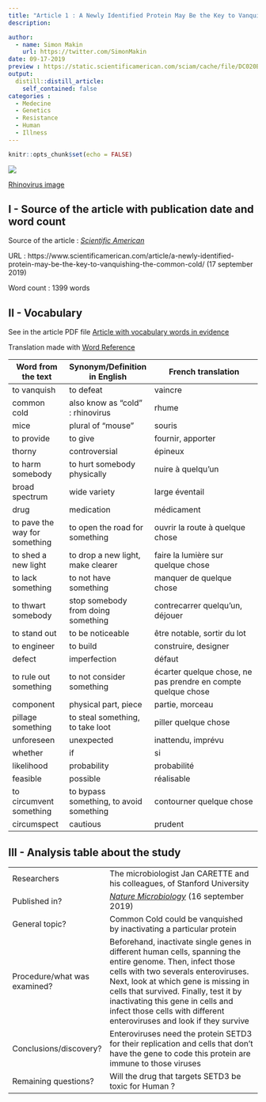 ```yaml
---
title: "Article 1 : A Newly Identified Protein May Be the Key to Vanquishing the Common Cold"
description: 

author:
  - name: Simon Makin
    url: https://twitter.com/SimonMakin
date: 09-17-2019
preview : https://static.scientificamerican.com/sciam/cache/file/DC020B9F-C8B4-44D4-B0F1DB5DD3C5DB4B_source.jpg?w=590&h=800&A7826A59-A55D-4ED5-AB2696D9C8BFC714
output:
  distill::distill_article:
    self_contained: false
categories :
  - Medecine
  - Genetics
  - Resistance
  - Human
  - Illness
---
```


```r
knitr::opts_chunk$set(echo = FALSE)

```

![](https://static.scientificamerican.com/sciam/cache/file/DC020B9F-C8B4-44D4-B0F1DB5DD3C5DB4B_source.jpg?w=590&h=800&A7826A59-A55D-4ED5-AB2696D9C8BFC714)

[Rhinovirus image](https://static.scientificamerican.com/sciam/cache/file/DC020B9F-C8B4-44D4-B0F1DB5DD3C5DB4B_source.jpg?w=590&h=800&A7826A59-A55D-4ED5-AB2696D9C8BFC714)

##  I - Source of the article with publication date and word count

Source of the article : [*Scientific American*](https://www.scientificamerican.com/article/a-newly-identified-protein-may-be-the-key-to-vanquishing-the-common-cold/)

URL : https://www.scientificamerican.com/article/a-newly-identified-protein-may-be-the-key-to-vanquishing-the-common-cold/ (17 september 2019)

Word count : 1399 words


## II - Vocabulary

See in the article PDF file [Article with vocabulary words in evidence](https://github.com/LouisSimon862/louis-simon-blog/blob/master/pdf/Article1%2Bvoc.pdf)

Translation made with [Word Reference](https://www.wordreference.com/)

| Word from the text | Synonym/Definition in English | French translation |
|-------|---------|--------------|
| to vanquish | to defeat | vaincre |
| common cold | also know as "cold" : rhinovirus | rhume |
| mice  | plural of "mouse"  | souris |
| to provide  | to give| fournir, apporter |
| thorny | controversial  | épineux |
|  to harm somebody |  to hurt somebody physically | nuire à quelqu'un |
| broad spectrum  | wide variety  | large éventail |
| drug | medication | médicament |
| to pave the way for something | to open the road for something | ouvrir la route à quelque chose |
| to shed a new light | to drop a new light, make clearer | faire la lumière sur quelque chose |
| to lack something | to not have something | manquer de quelque chose |
| to thwart somebody | stop somebody from doing something | contrecarrer quelqu'un, déjouer |
| to stand out | to be noticeable | être notable, sortir du lot |
| to engineer | to build | construire, designer |
| defect | imperfection | défaut |
| to rule out something | to not consider something | écarter quelque chose, ne pas prendre en compte quelque chose |
| component | physical part, piece | partie, morceau |
| pillage something | to steal something, to take loot | piller quelque chose |
| unforeseen | unexpected | inattendu, imprévu |
| whether | if | si |
| likelihood | probability | probabilité |
| feasible | possible | réalisable |
| to circumvent something | to bypass something, to avoid something | contourner quelque chose |
| circumspect | cautious | prudent |




## III - Analysis table about the study

|                              |                                                                     |
| ---------------------------- | ------------------------------------------------------------------- |
| Researchers                  | The microbiologist Jan CARETTE and his colleagues, of Stanford University                        |
| Published in?                | [*Nature Microbiology*](https://www.nature.com/articles/s41564-019-0551-1) (16 september 2019)                                                       |
| General topic?               |  Common Cold could be vanquished by inactivating a particular protein                      |
| Procedure/what was examined? | Beforehand, inactivate single genes in different human cells, spanning the entire genome. Then, infect those cells with two severals enteroviruses. Next, look at which gene is missing in cells that survived. Finally, test it by inactivating this gene in cells and infect those cells with different enteroviruses and look if they survive  |
| Conclusions/discovery?       |  Enteroviruses need the protein SETD3 for their replication and cells that don't have the gene to code this protein are immune to those viruses      |
| Remaining questions?         | Will the drug that targets SETD3 be toxic for Human ? |




